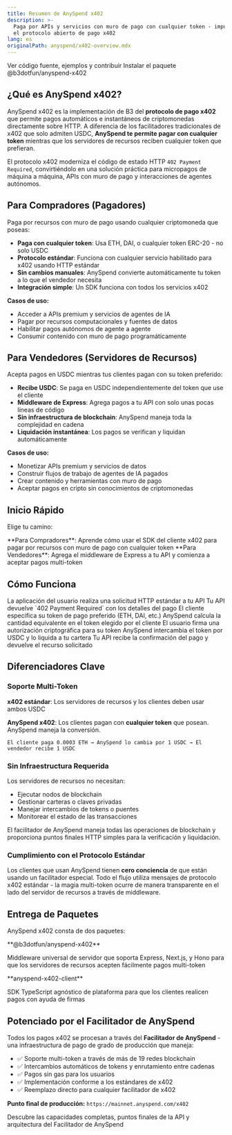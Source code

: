 ```yaml
---
title: Resumen de AnySpend x402
description: >-
  Paga por APIs y servicios con muro de pago con cualquier token - impulsado por
  el protocolo abierto de pago x402
lang: es
originalPath: anyspend/x402-overview.mdx
---
```

<CardGroup cols={2}>
<Card title="Repositorio de GitHub" icon="github" href="https://github.com/b3-fun/anyspend-x402">
  Ver código fuente, ejemplos y contribuir
</Card>

<Card title="Paquete npm" icon="npm" href="https://www.npmjs.com/package/@b3dotfun/anyspend-x402">
  Instalar el paquete @b3dotfun/anyspend-x402
</Card>
</CardGroup>

## ¿Qué es AnySpend x402?

AnySpend x402 es la implementación de B3 del **protocolo de pago x402** que permite pagos automáticos e instantáneos de criptomonedas directamente sobre HTTP. A diferencia de los facilitadores tradicionales de x402 que solo admiten USDC, **AnySpend te permite pagar con cualquier token** mientras que los servidores de recursos reciben cualquier token que prefieran.

El protocolo x402 moderniza el código de estado HTTP `402 Payment Required`, convirtiéndolo en una solución práctica para micropagos de máquina a máquina, APIs con muro de pago y interacciones de agentes autónomos.

## Para Compradores (Pagadores)

Paga por recursos con muro de pago usando cualquier criptomoneda que poseas:

- **Paga con cualquier token**: Usa ETH, DAI, o cualquier token ERC-20 - no solo USDC
- **Protocolo estándar**: Funciona con cualquier servicio habilitado para x402 usando HTTP estándar
- **Sin cambios manuales**: AnySpend convierte automáticamente tu token a lo que el vendedor necesita
- **Integración simple**: Un SDK funciona con todos los servicios x402

**Casos de uso:**
- Acceder a APIs premium y servicios de agentes de IA
- Pagar por recursos computacionales y fuentes de datos
- Habilitar pagos autónomos de agente a agente
- Consumir contenido con muro de pago programáticamente

## Para Vendedores (Servidores de Recursos)

Acepta pagos en USDC mientras tus clientes pagan con su token preferido:

- **Recibe USDC**: Se paga en USDC independientemente del token que use el cliente
- **Middleware de Express**: Agrega pagos a tu API con solo unas pocas líneas de código
- **Sin infraestructura de blockchain**: AnySpend maneja toda la complejidad en cadena
- **Liquidación instantánea**: Los pagos se verifican y liquidan automáticamente

**Casos de uso:**
- Monetizar APIs premium y servicios de datos
- Construir flujos de trabajo de agentes de IA pagados
- Crear contenido y herramientas con muro de pago
- Aceptar pagos en cripto sin conocimientos de criptomonedas

## Inicio Rápido

Elige tu camino:

<CardGroup cols={2}>
<Card title="Quiero pagar por servicios" icon="wallet" href="/anyspend/x402-quickstart-buyers">
  **Para Compradores**: Aprende cómo usar el SDK del cliente x402 para pagar por recursos con muro de pago con cualquier token
</Card>

<Card title="Quiero aceptar pagos" icon="cash-register" href="/anyspend/x402-quickstart-sellers">
  **Para Vendedores**: Agrega el middleware de Express a tu API y comienza a aceptar pagos multi-token
</Card>
</CardGroup>


## Cómo Funciona

<Steps>
<Step title="El Cliente Solicita el Recurso">
La aplicación del usuario realiza una solicitud HTTP estándar a tu API
</Step>

<Step title="Pago Requerido">
Tu API devuelve `402 Payment Required` con los detalles del pago
</Step>

<Step title="Preferencia de Token">
El cliente especifica su token de pago preferido (ETH, DAI, etc.)
</Step>

<Step title="Cotización de AnySpend">
AnySpend calcula la cantidad equivalente en el token elegido por el cliente
</Step>

<Step title="El Cliente Firma el Pago">
El usuario firma una autorización criptográfica para su token
</Step>

<Step title="Liquidación Automática">
AnySpend intercambia el token por USDC y lo liquida a tu cartera
</Step>

<Step title="Recurso Entregado">
Tu API recibe la confirmación del pago y devuelve el recurso solicitado
</Step>
</Steps>

## Diferenciadores Clave

### Soporte Multi-Token

**x402 estándar**: Los servidores de recursos y los clientes deben usar ambos USDC

**AnySpend x402**: Los clientes pagan con **cualquier token** que posean. AnySpend maneja la conversión.

```
El cliente paga 0.0003 ETH → AnySpend lo cambia por 1 USDC → El vendedor recibe 1 USDC
```

### Sin Infraestructura Requerida

Los servidores de recursos no necesitan:
- Ejecutar nodos de blockchain
- Gestionar carteras o claves privadas
- Manejar intercambios de tokens o puentes
- Monitorear el estado de las transacciones

El facilitador de AnySpend maneja todas las operaciones de blockchain y proporciona puntos finales HTTP simples para la verificación y liquidación.

### Cumplimiento con el Protocolo Estándar

Los clientes que usan AnySpend tienen **cero conciencia** de que están usando un facilitador especial. Todo el flujo utiliza mensajes de protocolo x402 estándar - la magia multi-token ocurre de manera transparente en el lado del servidor de recursos a través de middleware.

## Entrega de Paquetes

AnySpend x402 consta de dos paquetes:

<CardGroup cols={2}>
<Card title="SDK del Servidor" icon="server">
  **@b3dotfun/anyspend-x402**

  Middleware universal de servidor que soporta Express, Next.js, y Hono para que los servidores de recursos acepten fácilmente pagos multi-token
</Card>

<Card title="SDK del Cliente" icon="code">
  **anyspend-x402-client**

  SDK TypeScript agnóstico de plataforma para que los clientes realicen pagos con ayuda de firmas
</Card>
</CardGroup>

## Potenciado por el Facilitador de AnySpend

Todos los pagos x402 se procesan a través del **Facilitador de AnySpend** - una infraestructura de pago de grado de producción que maneja:

- ✅ Soporte multi-token a través de más de 19 redes blockchain
- ✅ Intercambios automáticos de tokens y enrutamiento entre cadenas
- ✅ Pagos sin gas para los usuarios
- ✅ Implementación conforme a los estándares de x402
- ✅ Reemplazo directo para cualquier facilitador de x402

**Punto final de producción:** `https://mainnet.anyspend.com/x402`

<Card title="Aprende Más Sobre el Facilitador" icon="server" href="/anyspend/x402-facilitador">
  Descubre las capacidades completas, puntos finales de la API y arquitectura del Facilitador de AnySpend
</Card>
